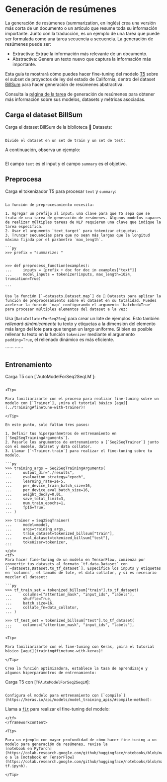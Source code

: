 <!--Copyright 2022 The HuggingFace Team. All rights reserved.

Licensed under the Apache License, Version 2.0 (the "License"); you may not use this file except in compliance with
the License. You may obtain a copy of the License at

http://www.apache.org/licenses/LICENSE-2.0

Unless required by applicable law or agreed to in writing, software distributed under the License is distributed on
an "AS IS" BASIS, WITHOUT WARRANTIES OR CONDITIONS OF ANY KIND, either express or implied. See the License for the
specific language governing permissions and limitations under the License.
-->

# Generación de resúmenes

<Youtube id="yHnr5Dk2zCI"/>

La generación de resúmenes (summarization, en inglés) crea una versión más corta de un documento o un artículo que resume toda su información importante. Junto con la traducción, es un ejemplo de una tarea que puede ser formulada como una tarea secuencia a secuencia. La generación de resúmenes puede ser:

- Extractiva: Extrae la información más relevante de un documento.
- Abstractiva: Genera un texto nuevo que captura la información más importante.

Esta guía te mostrará cómo puedes hacer fine-tuning del modelo [T5](https://huggingface.co/t5-small) sobre el subset de proyectos de ley del estado de California, dentro del dataset [BillSum](https://huggingface.co/datasets/billsum) para hacer generación de resúmenes abstractiva.

<Tip>

Consulta la [página de la tarea](https://huggingface.co/tasks/summarization) de generación de resúmenes para obtener más información sobre sus modelos, datasets y métricas asociadas.

</Tip>

## Carga el dataset BillSum

Carga el dataset BillSum de la biblioteca 🤗 Datasets:

``````

Divide el dataset en un set de train y un set de test:

``````

A continuación, observa un ejemplo:

```py
```

El campo `text` es el input y el campo `summary` es el objetivo.

## Preprocesa

Carga el tokenizador T5 para procesar `text` y `summary`:

``````

La función de preprocesamiento necesita:

1. Agregar un prefijo al input; una clave para que T5 sepa que se trata de una tarea de generación de resúmenes. Algunos modelos capaces de realizar múltiples tareas de NLP requieren una clave que indique la tarea específica.
2. Usar el argumento `text_target` para tokenizar etiquetas.
3. Truncar secuencias para que no sean más largas que la longitud máxima fijada por el parámetro `max_length`.

```py
>>> prefix = "summarize: "


>>> def preprocess_function(examples):
...     inputs = [prefix + doc for doc in examples["text"]]
...     model_inputs = tokenizer(inputs, max_length=1024, truncation=True)

```

Usa la función [`~datasets.Dataset.map`] de 🤗 Datasets para aplicar la función de preprocesamiento sobre el dataset en su totalidad. Puedes acelerar la función `map` configurando el argumento `batched=True` para procesar múltiples elementos del dataset a la vez:

``````

Usa [`DataCollatorForSeq2Seq`] para crear un lote de ejemplos. Esto también *rellenará dinámicamente* tu texto y etiquetas a la dimensión del elemento más largo del lote para que tengan un largo uniforme. Si bien es posible rellenar tu texto en la función `tokenizer` mediante el argumento `padding=True`, el rellenado dinámico es más eficiente.

<frameworkcontent>
<pt>
``````
</pt>
<tf>
``````
</tf>
</frameworkcontent>

## Entrenamiento

<frameworkcontent>
<pt>
Carga T5 con [`AutoModelForSeq2SeqLM`]:

``````

<Tip>

Para familiarizarte con el proceso para realizar fine-tuning sobre un modelo con [`Trainer`], ¡mira el tutorial básico [aquí](../training#finetune-with-trainer)!

</Tip>

En este punto, solo faltan tres pasos:

1. Definir tus hiperparámetros de entrenamiento en [`Seq2SeqTrainingArguments`].
2. Pasarle los argumentos de entrenamiento a [`Seq2SeqTrainer`] junto con el modelo, dataset y data collator.
3. Llamar [`~Trainer.train`] para realizar el fine-tuning sobre tu modelo.

```py
>>> training_args = Seq2SeqTrainingArguments(
...     output_dir="./results",
...     evaluation_strategy="epoch",
...     learning_rate=2e-5,
...     per_device_train_batch_size=16,
...     per_device_eval_batch_size=16,
...     weight_decay=0.01,
...     save_total_limit=3,
...     num_train_epochs=1,
...     fp16=True,
... )

>>> trainer = Seq2SeqTrainer(
...     model=model,
...     args=training_args,
...     train_dataset=tokenized_billsum["train"],
...     eval_dataset=tokenized_billsum["test"],
...     tokenizer=tokenizer,
```
</pt>
<tf>
Para hacer fine-tuning de un modelo en TensorFlow, comienza por convertir tus datasets al formato `tf.data.Dataset` con [`~datasets.Dataset.to_tf_dataset`]. Especifica los inputs y etiquetas en `columns`, el tamaño de lote, el data collator, y si es necesario mezclar el dataset:

```py
>>> tf_train_set = tokenized_billsum["train"].to_tf_dataset(
...     columns=["attention_mask", "input_ids", "labels"],
...     shuffle=True,
...     batch_size=16,
...     collate_fn=data_collator,
... )

>>> tf_test_set = tokenized_billsum["test"].to_tf_dataset(
...     columns=["attention_mask", "input_ids", "labels"],
```

<Tip>

Para familiarizarte con el fine-tuning con Keras, ¡mira el tutorial básico [aquí](training#finetune-with-keras)!

</Tip>

Crea la función optimizadora, establece la tasa de aprendizaje y algunos hiperparámetros de entrenamiento:

``````

Carga T5 con [`TFAutoModelForSeq2SeqLM`]:

``````

Configura el modelo para entrenamiento con [`compile`](https://keras.io/api/models/model_training_apis/#compile-method):

``````

Llama a [`fit`](https://keras.io/api/models/model_training_apis/#fit-method) para realizar el fine-tuning del modelo:

``````
</tf>
</frameworkcontent>

<Tip>

Para un ejemplo con mayor profundidad de cómo hacer fine-tuning a un modelo para generación de resúmenes, revisa la
[notebook en PyTorch](https://colab.research.google.com/github/huggingface/notebooks/blob/main/examples/summarization.ipynb)
o a la [notebook en TensorFlow](https://colab.research.google.com/github/huggingface/notebooks/blob/main/examples/summarization-tf.ipynb).

</Tip>